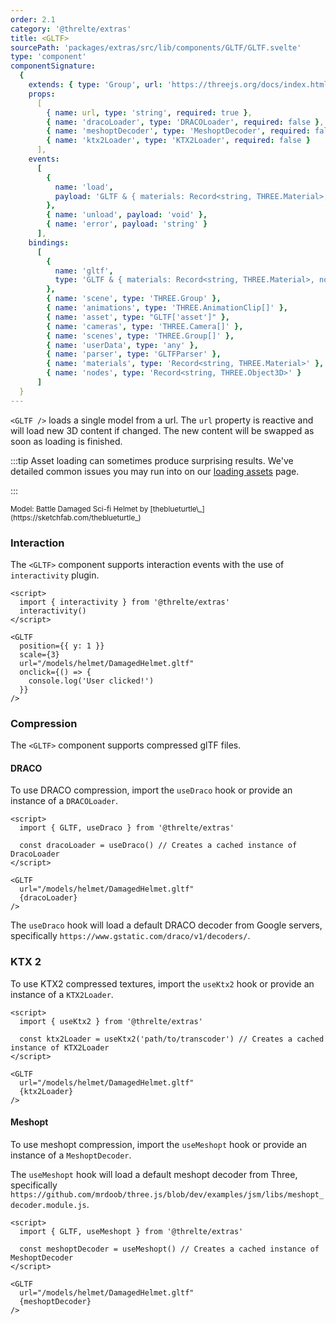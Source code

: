 ```yaml
---
order: 2.1
category: '@threlte/extras'
title: <GLTF>
sourcePath: 'packages/extras/src/lib/components/GLTF/GLTF.svelte'
type: 'component'
componentSignature:
  {
    extends: { type: 'Group', url: 'https://threejs.org/docs/index.html#api/en/objects/Group' },
    props:
      [
        { name: url, type: 'string', required: true },
        { name: 'dracoLoader', type: 'DRACOLoader', required: false },
        { name: 'meshoptDecoder', type: 'MeshoptDecoder', required: false },
        { name: 'ktx2Loader', type: 'KTX2Loader', required: false }
      ],
    events:
      [
        {
          name: 'load',
          payload: 'GLTF & { materials: Record<string, THREE.Material>, nodes: Record<string, THREE.Object3D> }'
        },
        { name: 'unload', payload: 'void' },
        { name: 'error', payload: 'string' }
      ],
    bindings:
      [
        {
          name: 'gltf',
          type: 'GLTF & { materials: Record<string, THREE.Material>, nodes: Record<string, THREE.Object3D> }'
        },
        { name: 'scene', type: 'THREE.Group' },
        { name: 'animations', type: 'THREE.AnimationClip[]' },
        { name: 'asset', type: "GLTF['asset']" },
        { name: 'cameras', type: 'THREE.Camera[]' },
        { name: 'scenes', type: 'THREE.Group[]' },
        { name: 'userData', type: 'any' },
        { name: 'parser', type: 'GLTFParser' },
        { name: 'materials', type: 'Record<string, THREE.Material>' },
        { name: 'nodes', type: 'Record<string, THREE.Object3D>' }
      ]
  }
---
```



`<GLTF />` loads a single model from a url. The `url` property is reactive and will load new 3D content if changed. The new content will be swapped as soon as loading is finished.

:::tip
Asset loading can sometimes produce surprising results. We've detailed common issues you may run
into on our [loading assets](/docs/learn/basics/loading-assets) page.

:::

<Example path="extras/gltf" />

<small>
	Model: Battle Damaged Sci-fi Helmet by [theblueturtle\_](https://sketchfab.com/theblueturtle_)
</small>

### Interaction

The `<GLTF>` component supports interaction events with the use of `interactivity` plugin.

```svelte
<script>
  import { interactivity } from '@threlte/extras'
  interactivity()
</script>

<GLTF
  position={{ y: 1 }}
  scale={3}
  url="/models/helmet/DamagedHelmet.gltf"
  onclick={() => {
    console.log('User clicked!')
  }}
/>
```

### Compression

The `<GLTF>` component supports compressed glTF files.

#### DRACO

To use DRACO compression, import the `useDraco` hook or provide an instance of a `DRACOLoader`.

```svelte
<script>
  import { GLTF, useDraco } from '@threlte/extras'

  const dracoLoader = useDraco() // Creates a cached instance of DracoLoader
</script>

<GLTF
  url="/models/helmet/DamagedHelmet.gltf"
  {dracoLoader}
/>
```

The `useDraco` hook will load a default DRACO decoder from Google servers, specifically `https://www.gstatic.com/draco/v1/decoders/`.

### KTX 2

To use KTX2 compressed textures, import the `useKtx2` hook or provide an instance of a `KTX2Loader`.

```svelte
<script>
  import { useKtx2 } from '@threlte/extras'

  const ktx2Loader = useKtx2('path/to/transcoder') // Creates a cached instance of KTX2Loader
</script>

<GLTF
  url="/models/helmet/DamagedHelmet.gltf"
  {ktx2Loader}
/>
```

#### Meshopt

To use meshopt compression, import the `useMeshopt` hook or provide an instance of a `MeshoptDecoder`.

The `useMeshopt` hook will load a default meshopt decoder from Three, specifically `https://github.com/mrdoob/three.js/blob/dev/examples/jsm/libs/meshopt_decoder.module.js`.

```svelte
<script>
  import { GLTF, useMeshopt } from '@threlte/extras'

  const meshoptDecoder = useMeshopt() // Creates a cached instance of MeshoptDecoder
</script>

<GLTF
  url="/models/helmet/DamagedHelmet.gltf"
  {meshoptDecoder}
/>
```
